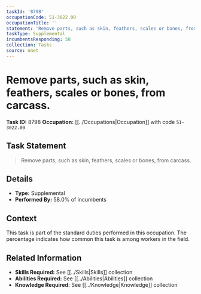 ```yaml
---
taskId: '8798'
occupationCode: 51-3022.00
occupationTitle: ''
statement: 'Remove parts, such as skin, feathers, scales or bones, from carcass.'
taskType: Supplemental
incumbentsResponding: 58
collection: Tasks
source: onet
---
```

# Remove parts, such as skin, feathers, scales or bones, from carcass.

**Task ID:** 8798
**Occupation:** [[../Occupations|Occupation]] with code `51-3022.00`

## Task Statement

> Remove parts, such as skin, feathers, scales or bones, from carcass.

## Details

- **Type:** Supplemental
- **Performed By:** 58.0% of incumbents

## Context

This task is part of the standard duties performed in this occupation. The percentage indicates how common this task is among workers in the field.

## Related Information

- **Skills Required:** See [[../Skills|Skills]] collection
- **Abilities Required:** See [[../Abilities|Abilities]] collection
- **Knowledge Required:** See [[../Knowledge|Knowledge]] collection
